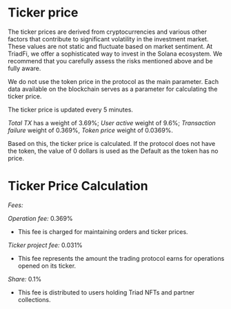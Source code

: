 

<HeroPattern />

# **Ticker price**

The ticker prices are derived from cryptocurrencies and various other factors that contribute to significant volatility in the investment market. These values are not static and fluctuate based on market sentiment. At TriadFi, we offer a sophisticated way to invest in the Solana ecosystem. We recommend that you carefully assess the risks mentioned above and be fully aware.

We do not use the token price in the protocol as the main parameter. Each data available on the blockchain serves as a parameter for calculating the ticker price.

The ticker price is updated every 5 minutes.

*Total TX* has a weight of 3.69%;
*User active* weight of 9.6%;
*Transaction failure* weight of 0.369%,
*Token price* weight of 0.0369%.

Based on this, the ticker price is calculated. If the protocol does not have the token, the value of 0 dollars is used as the Default as the token has no price.

# **Ticker Price Calculation**







*Fees:*

*Operation fee:* 0.369% 
- This fee is charged for maintaining orders and ticker prices.

*Ticker project fee:* 0.031%

- This fee represents the amount the trading protocol earns for operations opened on its ticker.

*Share:* 0.1%
- This fee is distributed to users holding Triad NFTs and partner collections.